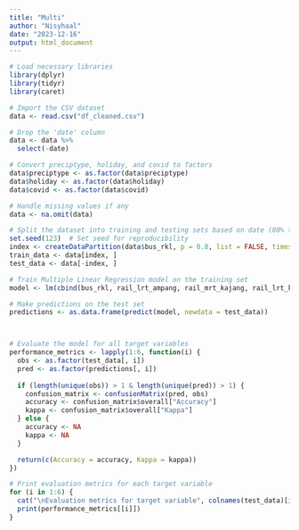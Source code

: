 ```yaml
---
title: "Multi"
author: "Nisyhaal"
date: "2023-12-16"
output: html_document
---
```


```r
# Load necessary libraries
library(dplyr)
library(tidyr)
library(caret)

# Import the CSV dataset
data <- read.csv("df_cleaned.csv")

# Drop the 'date' column
data <- data %>%
  select(-date)

# Convert preciptype, holiday, and covid to factors
data$preciptype <- as.factor(data$preciptype)
data$holiday <- as.factor(data$holiday)
data$covid <- as.factor(data$covid)

# Handle missing values if any
data <- na.omit(data)

# Split the dataset into training and testing sets based on date (80% train, 20% test)
set.seed(123)  # Set seed for reproducibility
index <- createDataPartition(data$bus_rkl, p = 0.8, list = FALSE, times = 1)
train_data <- data[index, ]
test_data <- data[-index, ]

# Train Multiple Linear Regression model on the training set
model <- lm(cbind(bus_rkl, rail_lrt_ampang, rail_mrt_kajang, rail_lrt_kj, rail_monorail, rail_mrt_pjy) ~ ., data = train_data)

# Make predictions on the test set
predictions <- as.data.frame(predict(model, newdata = test_data))



# Evaluate the model for all target variables
performance_metrics <- lapply(1:6, function(i) {
  obs <- as.factor(test_data[, i])
  pred <- as.factor(predictions[, i])
  
  if (length(unique(obs)) > 1 & length(unique(pred)) > 1) {
    confusion_matrix <- confusionMatrix(pred, obs)
    accuracy <- confusion_matrix$overall["Accuracy"]
    kappa <- confusion_matrix$overall["Kappa"]
  } else {
    accuracy <- NA
    kappa <- NA
  }

  return(c(Accuracy = accuracy, Kappa = kappa))
})

# Print evaluation metrics for each target variable
for (i in 1:6) {
  cat("\nEvaluation metrics for target variable", colnames(test_data)[i], ":\n")
  print(performance_metrics[[i]])
}
```


